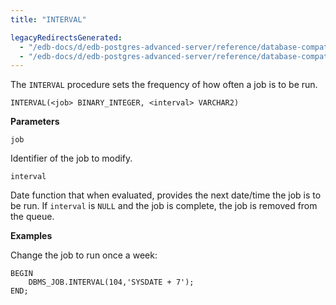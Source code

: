 ```yaml
---
title: "INTERVAL"

legacyRedirectsGenerated:
  - "/edb-docs/d/edb-postgres-advanced-server/reference/database-compatibility-for-oracle-developers-built-in-package-guide/13/interval.html"
  - "/edb-docs/d/edb-postgres-advanced-server/reference/database-compatibility-for-oracle-developers-built-in-package-guide/latest/interval.html"
---
```


The `INTERVAL` procedure sets the frequency of how often a job is to be run.

```text
INTERVAL(<job> BINARY_INTEGER, <interval> VARCHAR2)
```

**Parameters**

`job`

 Identifier of the job to modify.

`interval`

 Date function that when evaluated, provides the next date/time the job is to be run. If `interval` is `NULL` and the job is complete, the job is removed from the queue.

**Examples**

Change the job to run once a week:

```text
BEGIN
    DBMS_JOB.INTERVAL(104,'SYSDATE + 7');
END;
```
